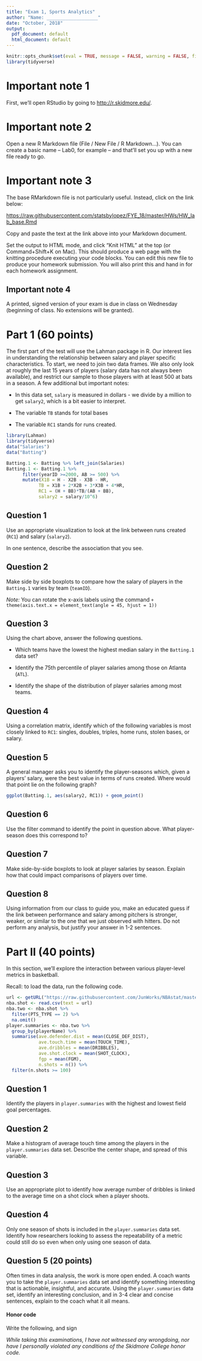 ```yaml
---
title: "Exam 1, Sports Analytics"
author: "Name: ___________________"
date: "October, 2018"
output:
  pdf_document: default
  html_document: default
---
```


```r
knitr::opts_chunk$set(eval = TRUE, message = FALSE, warning = FALSE, fig.height = 2.5, fig.width = 3)
library(tidyverse)
```

# Important note 1

First, we'll open RStudio by going to [http://r.skidmore.edu/](http://r.skidmore.edu/). 

# Important note 2

Open a new R Markdown file (File / New File / R Markdown...).  You can create a basic name -- Lab0, for example -- and that'll set you up with a new file ready to go.

# Important note 3

The base RMarkdown file is not particularly useful. Instead, click on the link below:

[https://raw.githubusercontent.com/statsbylopez/FYE_18/master/HWs/HW_lab_base.Rmd](https://raw.githubusercontent.com/statsbylopez/FYE_18/master/HWs/HW_lab_base.Rmd)

Copy and paste the text at the link above into your Markdown document. 

Set the output to HTML mode, and click "Knit HTML" at the top (or Command+Shift+K on Mac).  This should produce a web page with the knitting procedure executing your code blocks.  You can edit this new file to produce your homework submission. You will also print this and hand in for each homework assignment.

## Important note 4

A printed, signed version of your exam is due in class on Wednesday (beginning of class. No extensions will be granted).


# Part 1 (60 points)

The first part of the test will use the Lahman package in R. Our interest lies in understanding the relationship between salary and player specific characteristics. To start, we need to join two data frames. We also only look at roughly the last 15 years of players (salary data has not always been available), and restrict our sample to those players with at least 500 at bats in a season. A few additional but important notes:

- In this data set, `salary` is measured in dollars - we divide by a million to get `salary2`, which is a bit easier to interpret.

- The variable `TB` stands for total bases

- The variable `RC1` stands for runs created. 

```r
library(Lahman)
library(tidyverse)
data("Salaries")
data("Batting")

Batting.1 <- Batting %>% left_join(Salaries)
Batting.1 <- Batting.1 %>%
      filter(yearID >=2000, AB >= 500) %>%
      mutate(X1B = H - X2B - X3B - HR,
            TB = X1B + 2*X2B + 3*X3B + 4*HR,
            RC1 = (H + BB)*TB/(AB + BB), 
            salary2 = salary/10^6)
```

## Question 1 

Use an appropriate visualization to look at the link between runs created (`RC1`) and salary (`salary2`). 

In one sentence, describe the association that you see. 

## Question 2 

Make side by side boxplots to compare how the salary of players in the `Batting.1` varies by team (`teamID`). 

*Note:* You can rotate the x-axis labels using the command `+ theme(axis.text.x = element_text(angle = 45, hjust = 1))`



## Question 3 

Using the chart above, answer the following questions.

- Which teams have the lowest the highest median salary in the `Batting.1` data set?

- Identify the 75th percentile of player salaries among those on Atlanta (`ATL`). 

- Identify the shape of the distribution of player salaries among most teams. 

## Question 4

Using a correlation matrix, identify which of the following variables is most closely linked to `RC1`: singles, doubles, triples, home runs, stolen bases, or salary. 

## Question 5


A general manager asks you to identify the player-seasons which, given a players' salary, were the best value in terms of runs created. Where would that point lie on the following graph?

```r
ggplot(Batting.1, aes(salary2, RC1)) + geom_point()
```

## Question 6

Use the filter command to identify the point in question above. What player-season does this correspond to?

## Question 7

Make side-by-side boxplots to look at player salaries by season. Explain how that could impact comparisons of players over time. 

## Question 8 

Using information from our class to guide you, make an educated guess if the link between performance and salary among pitchers is stronger, weaker, or similar to the one that we just observed with hitters. Do not perform any analysis, but justify your answer in 1-2 sentences. 



# Part II (40 points)

In this section, we'll explore the interaction between various player-level metrics in basketball. 

Recall: to load the data, run the following code.

```r
url <- getURL("https://raw.githubusercontent.com/JunWorks/NBAstat/master/shot.csv")
nba.shot <- read.csv(text = url)
nba.two <- nba.shot %>% 
  filter(PTS_TYPE == 2) %>% 
  na.omit()
player.summaries <- nba.two %>% 
  group_by(playerName) %>% 
  summarise(ave.defender.dist = mean(CLOSE_DEF_DIST), 
            ave.touch.time = mean(TOUCH_TIME), 
            ave.dribbles = mean(DRIBBLES), 
            ave.shot.clock = mean(SHOT_CLOCK), 
            fgp = mean(FGM),
            n.shots = n()) %>% 
  filter(n.shots >= 100)
```



## Question 1 

Identify the players in `player.summaries` with the highest and lowest field goal percentages.

## Question 2

Make a histogram of average touch time among the players in the `player.summaries` data set. Describe the center shape, and spread of this variable. 

## Question 3

Use an appropriate plot to identify how average number of dribbles is linked to the average time on a shot clock when a player shoots. 

## Question 4

Only one season of shots is included in the `player.summaries` data set. Identify how researchers looking to assess the repeatability of a metric could still do so even when only using one season of data. 


## Question 5 (20 points)

Often times in data analysis, the work is more open ended. A coach wants you to take the `player.summaries` data set and identify something interesting that is actionable, insightful, and accurate. Using the `player.summaries` data set, identify an interesting conclusion, and in 3-4 clear and concise sentences, explain to the coach what it all means. 


#### Honor code

Write the following, and sign

*While taking this examinations, I have not witnessed any wrongdoing, nor have I personally violated any conditions of the Skidmore College honor code.*
